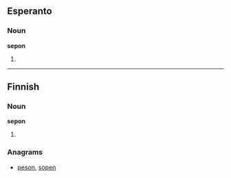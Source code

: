 ==Esperanto==

===Noun===
'''sepon'''

# {{eo-form of|sep|on}}

----

==Finnish==

===Noun===
'''sepon'''

# {{fi-form of|seppo|type=noun|case=genitive|pl=singular}}

===Anagrams===
* [[peson#Finnish|peson]], [[sopen#Finnish|sopen]]